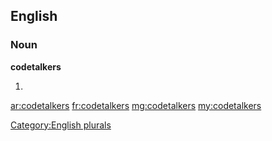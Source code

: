 ==English==

===Noun===
'''codetalkers'''

# {{plural of|[[codetalker]]}}

[[Category:English plurals]]

[[ar:codetalkers]]
[[fr:codetalkers]]
[[mg:codetalkers]]
[[my:codetalkers]]